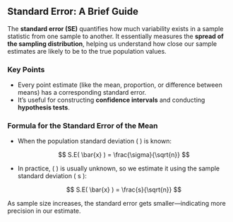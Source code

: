 ## Standard Error: A Brief Guide

The **standard error (SE)** quantifies how much variability exists in a sample statistic from one sample to another. It essentially measures the **spread of the sampling distribution**, helping us understand how close our sample estimates are likely to be to the true population values.

### Key Points
- Every point estimate (like the mean, proportion, or difference between means) has a corresponding standard error.
- It’s useful for constructing **confidence intervals** and conducting **hypothesis tests**.

### Formula for the Standard Error of the Mean
- When the population standard deviation \( \sigma \) is known:

  $$
  S.E( \bar{x} ) = \frac{\sigma}{\sqrt{n}}
  $$

- In practice, \( \sigma \) is usually unknown, so we estimate it using the sample standard deviation \( s \):

  $$
  S.E( \bar{x} ) = \frac{s}{\sqrt{n}}
  $$

As sample size increases, the standard error gets smaller—indicating more precision in our estimate. 
